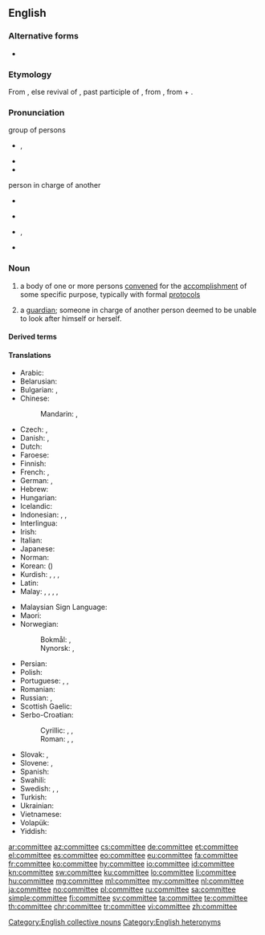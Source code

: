 ==English==

===Alternative forms===
* {{l|en|cttee}} {{qualifier|contraction}}

===Etymology===
{{rfv-etymology|lang=en}} From {{suffix|commit|ee|lang=en}}, else revival of {{etyl|xno|en}} {{m|fro|commite}}, past participle of {{m|fro|commettre||to commit}}, from {{etyl|la|en}} {{m|la|committere}}, from {{m|la|con-||with}} + {{m|la|mittere||to send}}.

===Pronunciation===
; group of persons
* {{enPR|kə-mĭtʹē}}, {{IPA|[kəˈmɪt.i]|lang=en}}
* {{audio|en-us-committee.ogg|Audio (US)|lang=en}}
* {{rhymes|ɪti|lang=en}}

; person in charge of another
* {{a|UK}} {{IPA|[kɒmɪˈtiː]|lang=en}}
* {{rhymes|iː|lang=en}}
* {{a|US}} {{enPR|käm-ĭ-tēʹ}}, {{IPA|[kɑmɪˈtiː]|lang=en}}
* {{rhymes|iː|lang=en}}

===Noun===
{{wikipedia}}
{{en-noun}}

# a body of one or more persons [[convene]]d for the [[accomplishment]] of some specific purpose, typically with formal [[protocol]]s
# {{lb|en|archaic}} a [[guardian]]; someone in charge of another person deemed to be unable to look after himself or herself.

====Derived terms====
{{der3|by committee|committeeing|committeeman|committeepeople|committeeperson|committeewoman|executive committee|executive committee|exploratory committee|multicommittee|standing committee|subcommittee|vigilance committee|lang=en}}

====Translations====
{{trans-top|group of persons convened for the accomplishment of some specific purpose}}
* Arabic: {{t|ar|لَجْنَة|f}}
* Belarusian: {{t|be|камітэ́т|m|sc=Cyrl}}
* Bulgarian: {{t+|bg|комите́т|m}}, {{t+|bg|коми́сия|f}}
* Chinese:
*: Mandarin: {{t|cmn|委員會|sc=Hani}}, {{t+|cmn|委员会|tr=wěiyuánhuì|sc=Hani}}
* Czech: {{t+|cs|výbor|m}}, {{t+|cs|komise|f}}
* Danish: {{t|da|komité|c}}, {{t|da|komite|c}}
* Dutch: {{t+|nl|comité|n}}
* Faroese: {{t|fo|nevnd|f}}
* Finnish: {{t+|fi|komitea}}
* French: {{t+|fr|comité|m}}, {{t+|fr|commission|f}}
* German: {{t+|de|Komitee|n}}, {{t+|de|Ausschuß|m}}
* Hebrew: {{t|he|ועדה|f|tr=va'ada|sc=Hebr}}
* Hungarian: {{t+|hu|bizottság}}
* Icelandic: {{t+|is|nefnd|f}}
* Indonesian: {{t+|id|komite}}, {{t+|id|panitia}}, {{t+|id|panitera}}
* Interlingua: {{t|ia|committee}}
* Irish: {{t|ga|coiste|m}}
* Italian: {{t+|it|comitato|m}}
* Japanese: {{t|ja|委員会|tr=いいんかい, iinkai|sc=Jpan}}
* Norman: {{t|nrf|conmité|m}}
* Korean: {{t+|ko|위원회|sc=Kore}} ({{t+|ko|委員會|sc=Kore}})
* Kurdish: {{t+|ku|komîte|f}}, {{t+|ku|deste|f}}, {{t+|ku|lijne|f}}, {{t+|ku|kom|f}}
* Latin: {{t|la|consilium|n}}
* Malay: {{t|ms|jawatankuasa}}, {{t|ms|panitia}}, {{t|ms|komite}}, {{t|ms|komiti}}, {{t|ms|lajnah}}
{{trans-mid}}
* Malaysian Sign Language: {{t|xml|jawatankuasa}}
* Maori: {{t|mi|komiti}}
* Norwegian:
*: Bokmål: {{t+|nb|komité|m}}, {{t+|nb|komite|m}}
*: Nynorsk: {{t|nn|komité|m}}, {{t|nn|komite|m}}
* Persian: {{t+|fa|کمیته|tr=komite|sc=fa-Arab}}
* Polish: {{t+|pl|komitet|m}}
* Portuguese: {{t+|pt|comité|m}}, {{t+|pt|comitê|m}}, {{t+|pt|comissão|f}}
* Romanian: {{t+|ro|comitet|n}}
* Russian: {{t+|ru|комите́т|m}}, {{t+|ru|коми́ссия|f}}
* Scottish Gaelic: {{t|gd|comataidh|f}}
* Serbo-Croatian: {{t+|sh|odbor|n}}
*: Cyrillic: {{t|sh|комитет|m|sc=Cyrl}}, {{t|sh|часништво|n|sc=Cyrl}}, {{t|sh|одбор|m|sc=Cyrl}}
*: Roman: {{t+|sh|komitet|m}}, {{t+|sh|časništvo|n}}, {{t+|sh|odbor|m}}
* Slovak: {{t|sk|výbor|m}}, {{t|sk|komisia|f}}
* Slovene: {{t|sl|komite|m}}, {{t|sl|odbor|m}}
* Spanish: {{t+|es|comité|m}}
* Swahili: {{t+|sw|kamati}}
* Swedish: {{t+|sv|nämnd|c}}, {{t+|sv|kommitté|c}}, {{t+|sv|utskott|n}}
* Turkish: {{t+|tr|kurul}}
* Ukrainian: {{t+|uk|коміте́т|m|sc=Cyrl}}
* Vietnamese: {{t+|vi|uỷ ban}}
* Volapük: {{t+|vo|komitetanef}}
* Yiddish: {{t|yi|קאָמיטעט|m}}
{{trans-bottom}}
{{trans-see|guardian}}

[[Category:English collective nouns]]
[[Category:English heteronyms]]

[[ar:committee]]
[[az:committee]]
[[cs:committee]]
[[de:committee]]
[[et:committee]]
[[el:committee]]
[[es:committee]]
[[eo:committee]]
[[eu:committee]]
[[fa:committee]]
[[fr:committee]]
[[ko:committee]]
[[hy:committee]]
[[io:committee]]
[[id:committee]]
[[kn:committee]]
[[sw:committee]]
[[ku:committee]]
[[lo:committee]]
[[li:committee]]
[[hu:committee]]
[[mg:committee]]
[[ml:committee]]
[[my:committee]]
[[nl:committee]]
[[ja:committee]]
[[no:committee]]
[[pl:committee]]
[[ru:committee]]
[[sa:committee]]
[[simple:committee]]
[[fi:committee]]
[[sv:committee]]
[[ta:committee]]
[[te:committee]]
[[th:committee]]
[[chr:committee]]
[[tr:committee]]
[[vi:committee]]
[[zh:committee]]
